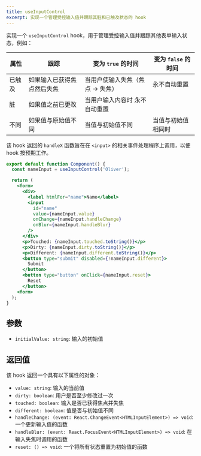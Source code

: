 ```yaml
---
title: useInputControl
excerpt: 实现一个管理受控输入值并跟踪其脏和已触及状态的 hook
---
```


实现一个 `useInputControl` hook，用于管理受控输入值并跟踪其他表单输入状态，例如：

| 属性 | 跟踪 | 变为 `true` 的时间 | 变为 `false` 的时间 |
| --- | --- | --- | --- |
| 已触及 | 如果输入已获得焦点然后失焦 | 当用户使输入失焦（焦点 -> 失焦） | 永不自动重置 |
| 脏 | 如果值之前已更改 | 当用户输入内容时 永不自动重置 |
| 不同 | 如果值与原始值不同 | 当值与初始值不同 | 当值与初始值相同时 |

该 hook 返回的 `handleX` 函数旨在在 `<input>` 的相关事件处理程序上调用，以便 hook 按预期工作。

```jsx
export default function Component() {
  const nameInput = useInputControl('Oliver');

  return (
    <form>
      <div>
        <label htmlFor="name">Name</label>
        <input
          id="name"
          value={nameInput.value}
          onChange={nameInput.handleChange}
          onBlur={nameInput.handleBlur}
        />
      </div>
      <p>Touched: {nameInput.touched.toString()}</p>
      <p>Dirty: {nameInput.dirty.toString()}</p>
      <p>Different: {nameInput.different.toString()}</p>
      <button type="submit" disabled={!nameInput.different}>
        Submit
      </button>
      <button type="button" onClick={nameInput.reset}>
        Reset
      </button>
    <form>
  );
}
```

## 参数

* `initialValue: string`: 输入的初始值

## 返回值

该 hook 返回一个具有以下属性的对象：

* `value: string`: 输入的当前值
* `dirty: boolean`: 用户是否至少修改过一次
* `touched: boolean`: 输入是否已获得焦点并失焦
* `different: boolean`: 值是否与初始值不同
* `handleChange: (event: React.ChangeEvent<HTMLInputElement>) => void`: 一个更新输入值的函数
* `handleBlur: (event: React.FocusEvent<HTMLInputElement>) => void`: 在输入失焦时调用的函数
* `reset: () => void`: 一个将所有状态重置为初始值的函数
